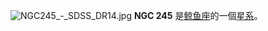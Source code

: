 {{NGCInfoBox|NGCID=NGC 245|發現者=弗里德里希·威廉·赫歇爾|發現日期=1785年10月1日|其他編號=UGC 476, MCG 0-3-5,MK 555|曆元=J2000.0|赤經=46分5.5秒|赤緯=-1°43'24"|星座=鲸鱼座|星體=星系|星等=12.3|表面亮度=|藍等=13.1}}
[[File:NGC245_-_SDSS_DR14.jpg|thumb]]
'''NGC 245''' 是[[鲸鱼座|鲸鱼座]]的一個[[星系|星系]]。

{{NGCReference|245}}
{{Catalogs|NGC=245}}

{{Galaxy-stub}}